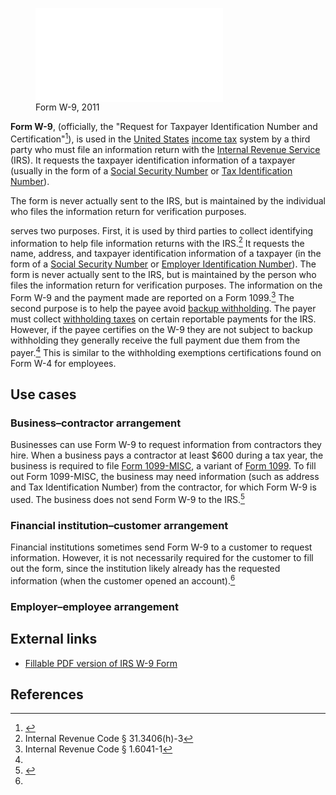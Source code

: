 [[File:Form W-9, 2011.pdf|right|thumb|Form W-9, 2011]]

'''Form W-9''', (officially, the "Request for Taxpayer Identification Number and Certification"<ref name="actual_w9">{{cite web |url=https://www.irs.gov/pub/irs-pdf/fw9.pdf |title=Request for Taxpayer Identification Number and Certification |accessdate=January 22, 2016 |date=2014}}</ref>), is used in the [[Taxation in the United States|United States]] [[income tax]] system by a third party who must file an information return with the [[Internal Revenue Service]] (IRS). It requests the taxpayer identification information of a taxpayer (usually in the form of a [[Social Security Number]] or [[Tax Identification Number]]).

The form is never actually sent to the IRS, but is maintained by the individual who files the information return for verification purposes.

serves two purposes. First, it is used by third parties to collect identifying information to help file information returns with the IRS.<ref name="internal1">Internal Revenue Code § 31.3406(h)-3</ref> It requests the name, address, and taxpayer identification information of a taxpayer (in the form of a [[Social Security Number]] or [[Employer Identification Number]]). The form is never actually sent to the IRS, but is maintained by the person who files the information return for verification purposes. The information on the Form W-9 and the payment made are reported on a Form 1099.<ref>Internal Revenue Code § 1.6041-1</ref> The second purpose is to help the payee avoid [[backup withholding]]. The payer must collect [[withholding tax]]es on certain reportable payments for the IRS. However, if the payee certifies on the W-9 they are not subject to backup withholding they generally receive the full payment due them from the payer.<ref name="internal1"/> This is similar to the withholding exemptions certifications found on Form W-4 for employees.

==Use cases==

===Business–contractor arrangement===

Businesses can use Form W-9 to request information from contractors they hire. When a business pays a contractor at least $600 during a tax year, the business is required to file [[Form 1099-MISC]], a variant of [[Form 1099]]. To fill out Form 1099-MISC, the business may need information (such as address and Tax Identification Number) from the contractor, for which Form W-9 is used. The business does not send Form W-9 to the IRS.<ref name="investopedia_w9">{{cite web |url=http://www.investopedia.com/articles/personal-finance/082714/purpose-w9-form.asp |title= The Purpose Of The W-9 Form |accessdate=January 22, 2016 |date=November 24, 2015 |last=Fontinelle |first=Amy}}</ref>

===Financial institution–customer arrangement===

Financial institutions sometimes send Form W-9 to a customer to request information. However, it is not necessarily required for the customer to fill out the form, since the institution likely already has the requested information (when the customer opened an account).<ref name="investopedia_w9" />

===Employer–employee arrangement===



==External links==

* [http://www.irs.gov/pub/irs-pdf/fw9.pdf Fillable PDF version of IRS W-9 Form]

==References==

{{reflist|30em}}

<!--
[[Category:Internal Revenue Service|W-9]]
-->
